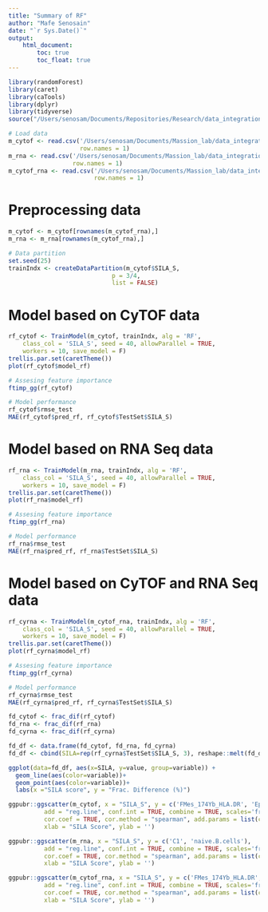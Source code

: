 ```yaml
---
title: "Summary of RF"
author: "Mafe Senosain"
date: "`r Sys.Date()`"
output:
    html_document:
        toc: true
        toc_float: true
---
```


```r
library(randomForest)
library(caret)
library(caTools)
library(dplyr)
library(tidyverse)
source("/Users/senosam/Documents/Repositories/Research/data_integration/R/52_MLtraining.R")
```

```r
# Load data
m_cytof <- read.csv('/Users/senosam/Documents/Massion_lab/data_integration/ML/m_cytof.csv', 
                    row.names = 1)
m_rna <- read.csv('/Users/senosam/Documents/Massion_lab/data_integration/ML/m_rna.csv', 
                  row.names = 1)
m_cytof_rna <- read.csv('/Users/senosam/Documents/Massion_lab/data_integration/ML/m_cytof_rna.csv', 
                        row.names = 1)
```

# Preprocessing data
```r
m_cytof <- m_cytof[rownames(m_cytof_rna),]
m_rna <- m_rna[rownames(m_cytof_rna),]

# Data partition
set.seed(25)
trainIndx <- createDataPartition(m_cytof$SILA_S,
                             p = 3/4, 
                             list = FALSE)
```


# Model based on CyTOF data
```r
rf_cytof <- TrainModel(m_cytof, trainIndx, alg = 'RF', 
    class_col = 'SILA_S', seed = 40, allowParallel = TRUE, 
    workers = 10, save_model = F)
trellis.par.set(caretTheme())
plot(rf_cytof$model_rf)

# Assesing feature importance
ftimp_gg(rf_cytof)

# Model performance
rf_cytof$rmse_test
MAE(rf_cytof$pred_rf, rf_cytof$TestSet$SILA_S)
```


# Model based on RNA Seq data
```r
rf_rna <- TrainModel(m_rna, trainIndx, alg = 'RF', 
    class_col = 'SILA_S', seed = 40, allowParallel = TRUE, 
    workers = 10, save_model = F)
trellis.par.set(caretTheme())
plot(rf_rna$model_rf)

# Assesing feature importance
ftimp_gg(rf_rna)

# Model performance
rf_rna$rmse_test
MAE(rf_rna$pred_rf, rf_rna$TestSet$SILA_S)
```


# Model based on CyTOF and RNA Seq data
```r
rf_cyrna <- TrainModel(m_cytof_rna, trainIndx, alg = 'RF', 
    class_col = 'SILA_S', seed = 40, allowParallel = TRUE, 
    workers = 10, save_model = F)
trellis.par.set(caretTheme())
plot(rf_cyrna$model_rf)

# Assesing feature importance
ftimp_gg(rf_cyrna)

# Model performance
rf_cyrna$rmse_test
MAE(rf_cyrna$pred_rf, rf_cyrna$TestSet$SILA_S)
```

```r
fd_cytof <- frac_dif(rf_cytof)
fd_rna <- frac_dif(rf_rna)
fd_cyrna <- frac_dif(rf_cyrna)

fd_df <- data.frame(fd_cytof, fd_rna, fd_cyrna)
fd_df <- cbind(SILA=rep(rf_cyrna$TestSet$SILA_S, 3), reshape::melt(fd_df))

ggplot(data=fd_df, aes(x=SILA, y=value, group=variable)) +
  geom_line(aes(color=variable))+
  geom_point(aes(color=variable))+
  labs(x ="SILA score", y = "Frac. Difference (%)")
```

```r
ggpubr::ggscatter(m_cytof, x = "SILA_S", y = c('FMes_174Yb_HLA.DR', 'Epi_174Yb_HLA.DR'),
          add = "reg.line", conf.int = TRUE, combine = TRUE, scales='free',
          cor.coef = TRUE, cor.method = "spearman", add.params = list(color = 'grey'),
          xlab = "SILA Score", ylab = '')
```

```r
ggpubr::ggscatter(m_rna, x = "SILA_S", y = c('C1', 'naive.B.cells'),
          add = "reg.line", conf.int = TRUE, combine = TRUE, scales='free',
          cor.coef = TRUE, cor.method = "spearman", add.params = list(color = 'grey'),
          xlab = "SILA Score", ylab = '')
```

```r
ggpubr::ggscatter(m_cytof_rna, x = "SILA_S", y = c('FMes_174Yb_HLA.DR', 'C1'),
          add = "reg.line", conf.int = TRUE, combine = TRUE, scales='free',
          cor.coef = TRUE, cor.method = "spearman", add.params = list(color = 'grey'),
          xlab = "SILA Score", ylab = '')
```